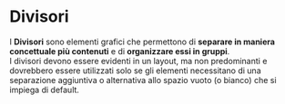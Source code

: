 
<Meta of={DivisoriStories} />

# Divisori

I **Divisori** sono elementi grafici che permettono di **separare in maniera concettuale più contenuti** e di **organizzare essi in gruppi**.\
I divisori devono essere evidenti in un layout, ma non predominanti e dovrebbero essere utilizzati solo se gli elementi necessitano di una separazione aggiuntiva o alternativa allo spazio vuoto (o bianco) che si impiega di default.
<Canvas of={DivisoriStories.Divisori} />
